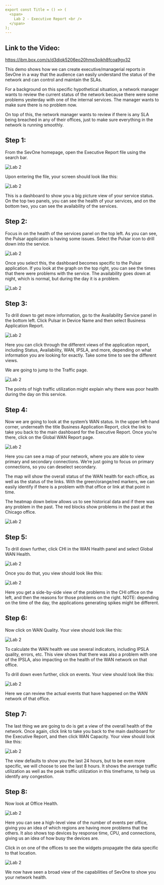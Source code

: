 ```yaml
---
export const Title = () => (
  <span>
    Lab 2 - Executive Report <br />
  </span>
);
---
```


## Link to the Video: 
https://ibm.box.com/s/d3diok5206eo20hmq3oikh8fcoa9gv32

This demo shows how we can create executive/managerial reports in SevOne in a way that the audience can easily understand
the status of the network and can control and maintain the SLAs.

For a background on this specific hypothetical situation, a network manager wants to review the current status of the network because there were some problems 
yesterday with one of the internal services. The manager wants to make sure there is no problem now.

On top of this, the network manager wants to review if there is any SLA being breached in any of their offices, just to make sure everything in the network is 
running smoothly.


## Step 1:
From the SevOne homepage, open the Executive Report file using the search bar.

![Lab 2](images/2.1.png)

Upon entering the file, your screen should look like this:

![Lab 2](images/2.2.png)

This is a dashboard to show you a big picture view of your service status. 
On the top two panels, you can see the health of your services, and on the bottom two, you can see the availability of the services.

## Step 2:
Focus in on the health of the services panel on the top left. As you can see, the Pulsar application is having some issues. 
Select the Pulsar icon to drill down into the service.

![Lab 2](images/2.3.png)

Once you select this, the dashboard becomes specific to the Pulsar application. 
If you look at the graph on the top right, you can see the times that there were problems with the service. 
The availability goes down at night, which is normal, but during the day it is a problem.

![Lab 2](images/2.4.png)

## Step 3:
To drill down to get more information, go to the Availability Service panel in the bottom left. 
Click Pulsar in Device Name and then select Business Application Report.

![Lab 2](images/2.5.png)

Here you can click through the different views of the application report, including Status, Availability, WAN, IPSLA, and more, depending on 
what information you are looking for exactly. Take some time to see the different views.

We are going to jump to the Traffic page.

![Lab 2](images/2.6.png)

The points of high traffic utilization might explain why there was poor health during the day on this service.

## Step 4:
Now we are going to look at the system’s WAN status. 
In the upper left-hand corner, underneath the title Business Application Report, click the link to take you back to the main dashboard for the Executive Report. 
Once you’re there, click on the Global WAN Report page. 

![Lab 2](images/2.7.png)

Here you can see a map of your network, where you are able to view primary and secondary connections. 
We’re just going to focus on primary connections, so you can deselect secondary.

The map will show the overall status of the WAN health for each office, as well as the status of the links. 
With the green/orange/red markers, we can easily identify if there is a problem with that office or link at that point in time.

The heatmap down below allows us to see historical data and if there was any problem in the past. 
The red blocks show problems in the past at the Chicago office.

![Lab 2](images/2.8.png)

## Step 5:
To drill down further, click CHI in the WAN Health panel and select Global WAN Health.

![Lab 2](images/2.9.png)

Once you do that, you view should look like this:

![Lab 2](images/2.10.png)

Here you get a side-by-side view of the problems in the CHI office on the left, and then the reasons for those problems on the right.
NOTE: depending on the time of the day, the applications generating spikes might be different.

## Step 6:
Now click on WAN Quality. Your view should look like this:

![Lab 2](images/2.11.png)

To calculate the WAN health we use several indicators, including IPSLA quality, errors, etc.
This view shows that there was also a problem with one of the IPSLA, also impacting on the health of the WAN network on that office.

To drill down even further, click on events. Your view should look like this:

![Lab 2](images/2.12.png)

Here we can review the actual events that have happened on the WAN network of that office.

## Step 7:
The last thing we are going to do is get a view of the overall health of the network. 
Once again, click link to take you back to the main dashboard for the Executive Report, and then click WAN Capacity. 
Your view should look like this:

![Lab 2](images/2.13.png)

The view defaults to show you the last 24 hours, but to be even more specific, we will choose to see the last 8 hours. 
It shows the average traffic utilization as well as the peak traffic utilization in this timeframe, to help us identify any congestion.

## Step 8:
Now look at Office Health.

![Lab 2](images/2.14.png)

Here you can see a high-level view of the number of events per office, giving you an idea of which regions are having more problems that the others. 
It also shows top devices by response time, CPU, and connections, giving us an idea of how busy the devices are.

Click in on one of the offices to see the widgets propagate the data specific to that location.

![Lab 2](images/2.15.png)


We now have seen a broad view of the capabilities of SevOne to show you your network health.






